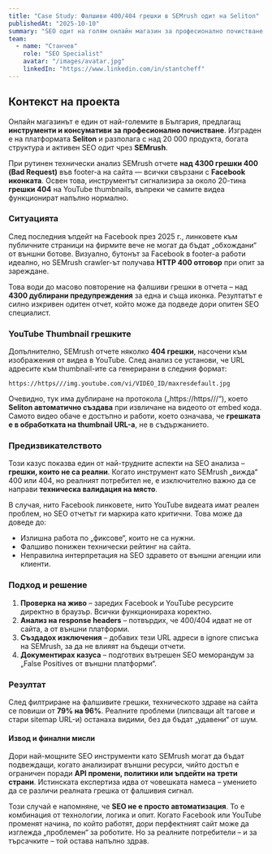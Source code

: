 ```yaml
---
title: "Case Study: Фалшиви 400/404 грешки в SEMrush одит на Seliton"
publishedAt: "2025-10-10"
summary: "SEO одит на голям онлайн магазин за професионално почистване отчете 4300 фалшиви грешки. Защо дори топ SEO експертите понякога са безсилни?"
team:
  - name: "Станчев"
    role: "SEO Specialist"
    avatar: "/images/avatar.jpg"
    linkedIn: "https://www.linkedin.com/in/stantcheff"
---
```


<h2>Контекст на проекта</h2>

<p>
  Онлайн магазинът е един от най-големите в България, предлагащ <strong>инструменти и консумативи за професионално почистване</strong>. 
  Изграден е на платформата <strong>Seliton</strong> и разполага с над 20 000 продукта, богата структура и активен SEO одит чрез <strong>SEMrush</strong>.  
</p>

<p>
  При рутинен технически анализ SEMrush отчете <strong>над 4300 грешки 400 (Bad Request)</strong> във footer-а на сайта — всички свързани с <strong>Facebook иконката</strong>.  
  Освен това, инструментът сигнализира за около 20-тина <strong>грешки 404</strong> на YouTube thumbnails, въпреки че самите видеа функционират напълно нормално.
</p>

<h3>Ситуацията</h3>

<p>
  След последния ъпдейт на Facebook през 2025 г., линковете към публичните страници на фирмите вече не могат да бъдат „обхождани“ от външни ботове.  
  Визуално, бутонът за Facebook в footer-а работи идеално, но SEMrush crawler-ът получава <strong>HTTP 400 отговор</strong> при опит за зареждане.
</p>

<p>
  Това води до масово повторение на фалшиви грешки в отчета – над <strong>4300 дублирани предупреждения</strong> за една и съща иконка.  
  Резултатът е силно изкривен одитен отчет, който може да подведе дори опитен SEO специалист.
</p>

<h3>YouTube Thumbnail грешките</h3>

<p>
  Допълнително, SEMrush отчете няколко <strong>404 грешки</strong>, насочени към изображения от видеа в YouTube.  
  След анализ се установи, че URL адресите към thumbnail-ите са генерирани в следния формат:
</p>

```text
https://https///img.youtube.com/vi/VIDEO_ID/maxresdefault.jpg
```
<p>
  Очевидно, тук има дублиране на протокола („https://https///“), което 
  <strong>Seliton автоматично създава</strong> при извличане на видеото от embed кода. 
  Самото видео обаче е достъпно и работи, което означава, че 
  <strong>грешката е в обработката на thumbnail URL-а</strong>, не в съдържанието.
</p>

<h3>Предизвикателството</h3>

<p>
  Този казус показва един от най-трудните аспекти на SEO анализа – 
  <strong>грешки, които не са реални</strong>. 
  Когато инструмент като SEMrush „вижда“ 400 или 404, но реалният потребител не, 
  е изключително важно да се направи 
  <strong>техническа валидация на място</strong>.
</p>

<p>
  В случая, нито Facebook линковете, нито YouTube видеата имат реален проблем, 
  но SEO отчетът ги маркира като критични. 
  Това може да доведе до:
</p>

<ul>
  <li>Излишна работа по „фиксове“, които не са нужни.</li>
  <li>Фалшиво понижен технически рейтинг на сайта.</li>
  <li>Неправилна интерпретация на SEO здравето от външни агенции или клиенти.</li>
</ul>

<h3>Подход и решение</h3>

<ol>
  <li>
    <strong>Проверка на живо</strong> – заредих Facebook и YouTube ресурсите 
    директно в браузър. Всички функционираха коректно.
  </li>
  <li>
    <strong>Анализ на response headers</strong> – потвърдих, че 400/404 идват 
    не от сайта, а от външни платформи.
  </li>
  <li>
    <strong>Създадох изключения</strong> – добавих тези URL адреси 
    в ignore списъка на SEMrush, за да не влияят на бъдещи отчети.
  </li>
  <li>
    <strong>Документирах казуса</strong> – подготвих вътрешен SEO меморандум 
    за „False Positives от външни платформи“.
  </li>
</ol>

<h3>Резултат</h3>

<p>
  След филтриране на фалшивите грешки, техническото здраве на сайта 
  се повиши от <strong>79% на 96%</strong>. 
  Реалните проблеми (липсващи alt тагове и стари sitemap URL-и) останаха видими, 
  без да бъдат „удавени“ от шум.
</p>

<h4>Извод и финални мисли</h4>

<p>
  Дори най-мощните SEO инструменти като SEMrush могат да бъдат подвеждащи, 
  когато анализират външни ресурси, чийто достъп е ограничен поради 
  <strong>API промени, политики или ъпдейти на трети страни</strong>. 
  Истинската експертиза идва от човешката намеса – 
  умението да се различи реалната грешка от фалшивия сигнал.
</p>

<p>
  Този случай е напомняне, че <strong>SEO не е просто автоматизация</strong>. 
  То е комбинация от технологии, логика и опит. 
  Когато Facebook или YouTube променят начина, по който работят, 
  дори перфектният сайт може да изглежда „проблемен“ за роботите. 
  Но за реалните потребители – и за търсачките – той остава напълно здрав.
</p>
